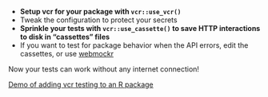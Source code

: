 * **Setup vcr for your package with `vcr::use_vcr()`**
* Tweak the configuration to protect your secrets
* **Sprinkle your tests with `vcr::use_cassette()` to save HTTP interactions to disk in "cassettes" files**
* If you want to test for package behavior when the API errors, edit the cassettes, or use [webmockr](htts://docs.ropensci.org/webmockr)

Now your tests can work without any internet connection!

[Demo of adding vcr testing to an R package](https://github.com/maelle/exemplighratia/pull/2/files)
